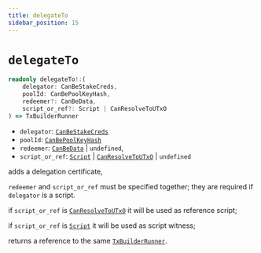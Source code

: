 ```yaml
---
title: delegateTo
sidebar_position: 15
---
```


# `delegateTo`

```ts
readonly delegateTo!:(
    delegator: CanBeStakeCreds,
    poolId: CanBePoolKeyHash,
    redeemer?: CanBeData,
    script_or_ref?: Script | CanResolveToUTxO
) => TxBuilderRunner
```

- `delegator`: [`CanBeStakeCreds`](../miscellaneous/CanBeStakeCreds)
- `poolId`: [`CanBePoolKeyHash`](../miscellaneous/CanBePoolKeyHash)
- `redeemer`: [`CanBeData`](../miscellaneous/CanBeData) | `undefined`,
- `script_or_ref`: [`Script`](../cardano-ledger-ts/classes/Script) | [`CanResolveToUTxO`](../miscellaneous/CanResolveToUTxO) | `undefined`

adds a delegation certificate,

`redeemer` and `script_or_ref` must be specified together;
they are required if `delegator` is a script.

if `script_or_ref` is [`CanResolveToUTxO`](../miscellaneous/CanResolveToUTxO) it will be used as reference script;

if `script_or_ref` is [`Script`](../cardano-ledger-ts/classes/Script) it will be used as script witness;

returns a reference to the same [`TxBuilderRunner`](./TxBuilderRunner).